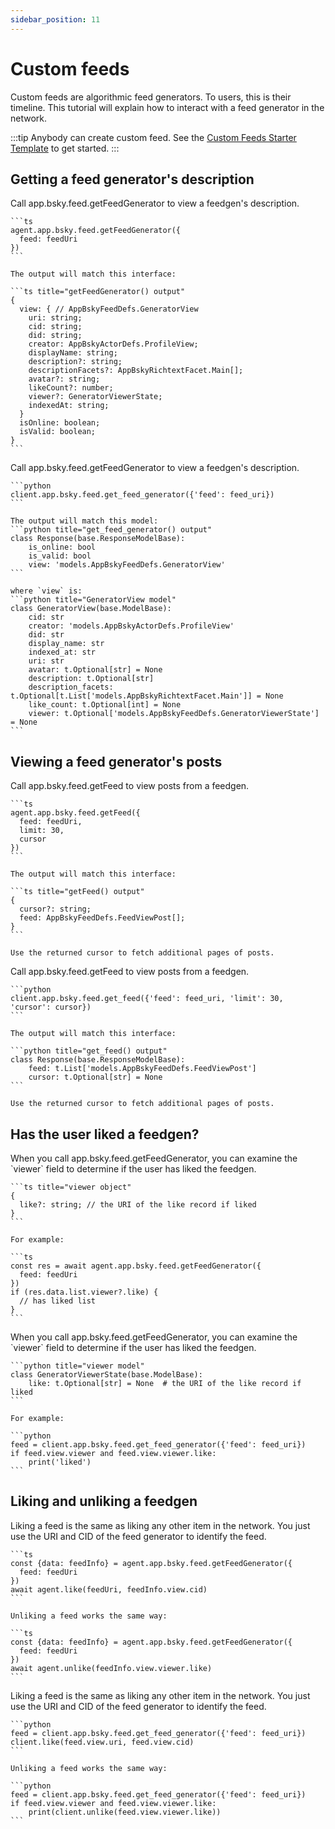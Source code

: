```yaml
---
sidebar_position: 11
---
```



# Custom feeds

Custom feeds are algorithmic feed generators. To users, this is their timeline. This tutorial will explain how to interact with a feed generator in the network.

:::tip
Anybody can create custom feed. See the [Custom Feeds Starter Template](/docs/starter-templates/custom-feeds) to get started.
:::

## Getting a feed generator's description

<Tabs groupId="sdk">
  <TabItem value="ts" label="Typescript">
    Call app.bsky.feed.getFeedGenerator to view a feedgen's description.

    ```ts
    agent.app.bsky.feed.getFeedGenerator({
      feed: feedUri
    })
    ```

    The output will match this interface:

    ```ts title="getFeedGenerator() output"
    {
      view: { // AppBskyFeedDefs.GeneratorView 
        uri: string;
        cid: string;
        did: string;
        creator: AppBskyActorDefs.ProfileView;
        displayName: string;
        description?: string;
        descriptionFacets?: AppBskyRichtextFacet.Main[];
        avatar?: string;
        likeCount?: number;
        viewer?: GeneratorViewerState;
        indexedAt: string;
      }
      isOnline: boolean;
      isValid: boolean;
    }
    ```
  </TabItem>
  <TabItem value="python" label="Python">
    Call app.bsky.feed.getFeedGenerator to view a feedgen's description.

    ```python
    client.app.bsky.feed.get_feed_generator({'feed': feed_uri})
    ```

    The output will match this model:
    ```python title="get_feed_generator() output"
    class Response(base.ResponseModelBase):
        is_online: bool
        is_valid: bool
        view: 'models.AppBskyFeedDefs.GeneratorView'
    ```

    where `view` is:
    ```python title="GeneratorView model"
    class GeneratorView(base.ModelBase):
        cid: str
        creator: 'models.AppBskyActorDefs.ProfileView'
        did: str
        display_name: str
        indexed_at: str
        uri: str
        avatar: t.Optional[str] = None
        description: t.Optional[str]
        description_facets: t.Optional[t.List['models.AppBskyRichtextFacet.Main']] = None
        like_count: t.Optional[int] = None
        viewer: t.Optional['models.AppBskyFeedDefs.GeneratorViewerState'] = None
    ```
  </TabItem>
</Tabs>

## Viewing a feed generator's posts

<Tabs groupId="sdk">
  <TabItem value="ts" label="Typescript">
    Call app.bsky.feed.getFeed to view posts from a feedgen.

    ```ts
    agent.app.bsky.feed.getFeed({
      feed: feedUri,
      limit: 30,
      cursor
    })
    ```

    The output will match this interface:

    ```ts title="getFeed() output"
    {
      cursor?: string;
      feed: AppBskyFeedDefs.FeedViewPost[];
    }
    ```

    Use the returned cursor to fetch additional pages of posts.
  </TabItem>
  <TabItem value="python" label="Python">
    Call app.bsky.feed.getFeed to view posts from a feedgen.

    ```python
    client.app.bsky.feed.get_feed({'feed': feed_uri, 'limit': 30, 'cursor': cursor})
    ```

    The output will match this interface:

    ```python title="get_feed() output"
    class Response(base.ResponseModelBase):
        feed: t.List['models.AppBskyFeedDefs.FeedViewPost']
        cursor: t.Optional[str] = None
    ```

    Use the returned cursor to fetch additional pages of posts.
  </TabItem>
</Tabs>

## Has the user liked a feedgen?


<Tabs groupId="sdk">
  <TabItem value="ts" label="Typescript">
    When you call app.bsky.feed.getFeedGenerator, you can examine the `viewer` field to determine if the user has liked the feedgen.

    ```ts title="viewer object"
    {
      like?: string; // the URI of the like record if liked
    }
    ```

    For example:

    ```ts
    const res = await agent.app.bsky.feed.getFeedGenerator({
      feed: feedUri
    })
    if (res.data.list.viewer?.like) {
      // has liked list
    }
    ```
  </TabItem>
  <TabItem value="python" label="Python">
    When you call app.bsky.feed.getFeedGenerator, you can examine the `viewer` field to determine if the user has liked the feedgen.

    ```python title="viewer model"
    class GeneratorViewerState(base.ModelBase):
        like: t.Optional[str] = None  # the URI of the like record if liked
    ```

    For example:

    ```python
    feed = client.app.bsky.feed.get_feed_generator({'feed': feed_uri})
    if feed.view.viewer and feed.view.viewer.like:
        print('liked')
    ```
  </TabItem>
</Tabs>

## Liking and unliking a feedgen

<Tabs groupId="sdk">
  <TabItem value="ts" label="Typescript">
    Liking a feed is the same as liking any other item in the network. You just use the URI and CID of the feed generator to identify the feed.

    ```ts
    const {data: feedInfo} = agent.app.bsky.feed.getFeedGenerator({
      feed: feedUri
    })
    await agent.like(feedUri, feedInfo.view.cid)
    ```

    Unliking a feed works the same way:
    
    ```ts
    const {data: feedInfo} = agent.app.bsky.feed.getFeedGenerator({
      feed: feedUri
    })
    await agent.unlike(feedInfo.view.viewer.like)
    ```
  </TabItem>
  <TabItem value="python" label="Python">
    Liking a feed is the same as liking any other item in the network. You just use the URI and CID of the feed generator to identify the feed.

    ```python
    feed = client.app.bsky.feed.get_feed_generator({'feed': feed_uri})
    client.like(feed.view.uri, feed.view.cid)
    ```

    Unliking a feed works the same way:
    
    ```python
    feed = client.app.bsky.feed.get_feed_generator({'feed': feed_uri})
    if feed.view.viewer and feed.view.viewer.like:
        print(client.unlike(feed.view.viewer.like))
    ```
  </TabItem>
</Tabs>
